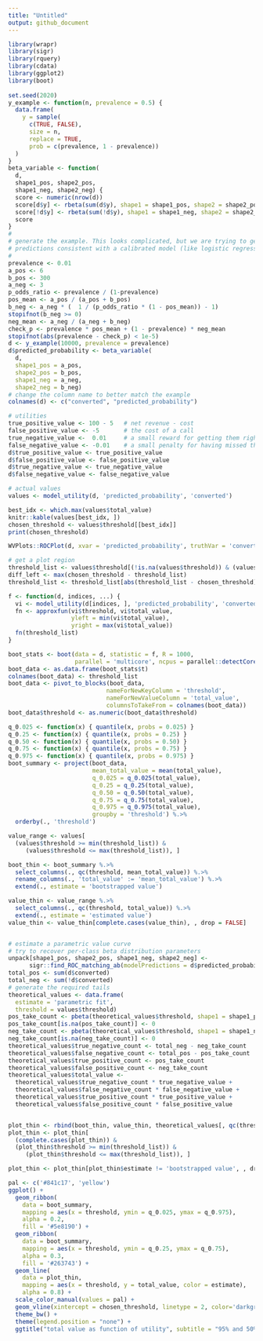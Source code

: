 ```yaml
---
title: "Untitled"
output: github_document
---
```


```r
library(wrapr)
library(sigr)
library(rquery)
library(cdata)
library(ggplot2)
library(boot)
       
set.seed(2020)
y_example <- function(n, prevalence = 0.5) {
  data.frame(
    y = sample(
      c(TRUE, FALSE), 
      size = n, 
      replace = TRUE,
      prob = c(prevalence, 1 - prevalence))
  )
}
beta_variable <- function(
  d, 
  shape1_pos, shape2_pos, 
  shape1_neg, shape2_neg) {
  score <- numeric(nrow(d))
  score[d$y] <- rbeta(sum(d$y), shape1 = shape1_pos, shape2 = shape2_pos)
  score[!d$y] <- rbeta(sum(!d$y), shape1 = shape1_neg, shape2 = shape2_neg)
  score
}
#
# generate the example. This looks complicated, but we are trying to generate
# predictions consistent with a calibrated model (like logistic regression)
#
prevalence <- 0.01
a_pos <- 6
b_pos <- 300
a_neg <- 3
p_odds_ratio <- prevalence / (1-prevalence)
pos_mean <- a_pos / (a_pos + b_pos)
b_neg <- a_neg * (  1 / (p_odds_ratio * (1 - pos_mean)) - 1)
stopifnot(b_neg >= 0)
neg_mean <- a_neg / (a_neg + b_neg)
check_p <- prevalence * pos_mean + (1 - prevalence) * neg_mean
stopifnot(abs(prevalence - check_p) < 1e-5)
d <- y_example(10000, prevalence = prevalence)
d$predicted_probability <- beta_variable(
  d,
  shape1_pos = a_pos, 
  shape2_pos = b_pos,
  shape1_neg = a_neg,
  shape2_neg = b_neg)
# change the column name to better match the example
colnames(d) <- c("converted", "predicted_probability")

# utilities
true_positive_value <- 100 - 5   # net revenue - cost
false_positive_value <- -5       # the cost of a call
true_negative_value <-  0.01     # a small reward for getting them right
false_negative_value <- -0.01    # a small penalty for having missed them
d$true_positive_value <- true_positive_value
d$false_positive_value <- false_positive_value
d$true_negative_value <- true_negative_value
d$false_negative_value <- false_negative_value

# actual values
values <- model_utility(d, 'predicted_probability', 'converted')

best_idx <- which.max(values$total_value)
knitr::kable(values[best_idx, ])
chosen_threshold <- values$threshold[[best_idx]]
print(chosen_threshold)

WVPlots::ROCPlot(d, xvar = 'predicted_probability', truthVar = 'converted', truthTarget = TRUE, title = 'ROC')

# get a plot region
threshold_list <- values$threshold[(!is.na(values$threshold)) & (values$total_value >= -0.5*max(values$total_value))]
diff_left <- max(chosen_threshold - threshold_list)
threshold_list <- threshold_list[abs(threshold_list - chosen_threshold) <= 2*diff_left]

f <- function(d, indices, ...) {
  vi <- model_utility(d[indices, ], 'predicted_probability', 'converted')
  fn <- approxfun(vi$threshold, vi$total_value, 
                  yleft = min(vi$total_value),
                  yright = max(vi$total_value))
  fn(threshold_list)
}

boot_stats <- boot(data = d, statistic = f, R = 1000, 
                   parallel = 'multicore', ncpus = parallel::detectCores())
boot_data <- as.data.frame(boot_stats$t)
colnames(boot_data) <- threshold_list
boot_data <- pivot_to_blocks(boot_data, 
                            nameForNewKeyColumn = 'threshold', 
                            nameForNewValueColumn = 'total_value', 
                            columnsToTakeFrom = colnames(boot_data))
boot_data$threshold <- as.numeric(boot_data$threshold)

q_0.025 <- function(x) { quantile(x, probs = 0.025) }
q_0.25 <- function(x) { quantile(x, probs = 0.25) }
q_0.50 <- function(x) { quantile(x, probs = 0.50) }
q_0.75 <- function(x) { quantile(x, probs = 0.75) }
q_0.975 <- function(x) { quantile(x, probs = 0.975) }
boot_summary <- project(boot_data,
                        mean_total_value = mean(total_value),
                        q_0.025 = q_0.025(total_value),
                        q_0.25 = q_0.25(total_value),
                        q_0.50 = q_0.50(total_value),
                        q_0.75 = q_0.75(total_value),
                        q_0.975 = q_0.975(total_value),
                        groupby = 'threshold') %.>%
  orderby(., 'threshold')

value_range <- values[
  (values$threshold >= min(threshold_list)) &
     (values$threshold <= max(threshold_list)), ]

boot_thin <- boot_summary %.>%
  select_columns(., qc(threshold, mean_total_value)) %.>%
  rename_columns(., 'total_value' := 'mean_total_value') %.>%
  extend(., estimate = 'bootstrapped value')

value_thin <- value_range %.>%
  select_columns(., qc(threshold, total_value)) %.>%
  extend(., estimate = 'estimated value')
value_thin <- value_thin[complete.cases(value_thin), , drop = FALSE]


# estimate a parametric value curve
# try to recover per-class beta distribution parameters
unpack[shape1_pos, shape2_pos, shape1_neg, shape2_neg] <-
      sigr::find_ROC_matching_ab(modelPredictions = d$predicted_probability, yValues = d$converted)
total_pos <- sum(d$converted)
total_neg <- sum(!d$converted)
# generate the required tails
theoretical_values <- data.frame(
  estimate = 'parametric fit',
  threshold = values$threshold)
pos_take_count <- pbeta(theoretical_values$threshold, shape1 = shape1_pos, shape2 = shape2_pos, lower.tail = FALSE) * total_pos
pos_take_count[is.na(pos_take_count)] <- 0
neg_take_count <- pbeta(theoretical_values$threshold, shape1 = shape1_neg, shape2 = shape2_neg, lower.tail = FALSE) * total_neg
neg_take_count[is.na(neg_take_count)] <- 0
theoretical_values$true_negative_count <- total_neg - neg_take_count
theoretical_values$false_negative_count <- total_pos - pos_take_count
theoretical_values$true_positive_count <- pos_take_count
theoretical_values$false_positive_count <- neg_take_count
theoretical_values$total_value <- 
  theoretical_values$true_negative_count * true_negative_value +
  theoretical_values$false_negative_count * false_negative_value +
  theoretical_values$true_positive_count * true_positive_value +
  theoretical_values$false_positive_count * false_positive_value


plot_thin <- rbind(boot_thin, value_thin, theoretical_values[, qc(threshold, total_value, estimate)])
plot_thin <- plot_thin[
  (complete.cases(plot_thin)) &
  (plot_thin$threshold >= min(threshold_list)) &
     (plot_thin$threshold <= max(threshold_list)), ]

plot_thin <- plot_thin[plot_thin$estimate != 'bootstrapped value', , drop = FALSE]

pal <- c('#841c17', 'yellow')
ggplot() +
  geom_ribbon(
    data = boot_summary,
    mapping = aes(x = threshold, ymin = q_0.025, ymax = q_0.975),
    alpha = 0.2,
    fill = '#5e8190') +
  geom_ribbon(
    data = boot_summary,
    mapping = aes(x = threshold, ymin = q_0.25, ymax = q_0.75),
    alpha = 0.3,
    fill = '#263743') +
  geom_line(
    data = plot_thin,
    mapping = aes(x = threshold, y = total_value, color = estimate),
    alpha = 0.8) + 
  scale_color_manual(values = pal) +
  geom_vline(xintercept = chosen_threshold, linetype = 2, color='darkgray') +
  theme_bw() +
  theme(legend.position = "none") +
  ggtitle("total value as function of utility", subtitle = "95% and 50% quartile ranges shown")
```

